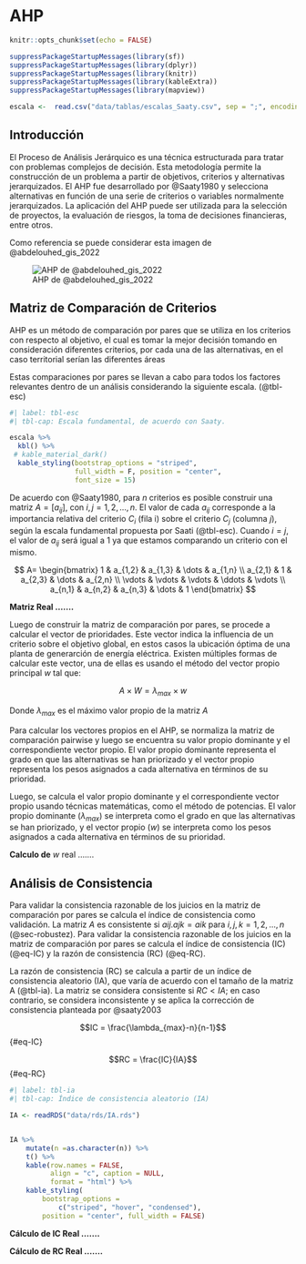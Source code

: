 # AHP

```r
knitr::opts_chunk$set(echo = FALSE)

suppressPackageStartupMessages(library(sf))
suppressPackageStartupMessages(library(dplyr))
suppressPackageStartupMessages(library(knitr))
suppressPackageStartupMessages(library(kableExtra))
suppressPackageStartupMessages(library(mapview))

```

```r
escala <-  read.csv("data/tablas/escalas_Saaty.csv", sep = ";", encoding = "latin-1", header = T)
```

## Introducción

El Proceso de Análisis Jerárquico es una técnica estructurada para tratar con problemas complejos de decisión. Esta metodología permite la construcción de un problema a partir de objetivos, criterios y alternativas jerarquizados. El AHP fue desarrollado por @Saaty1980 y selecciona alternativas en función de una serie de criterios o variables normalmente jerarquizados. La aplicación del AHP puede ser utilizada para la selección de proyectos, la evaluación de riesgos, la toma de decisiones financieras, entre otros.

Como referencia se puede considerar esta imagen de @abdelouhed_gis_2022

![AHP de @abdelouhed_gis_2022](images/image-1204431624.png)

## Matriz de Comparación de Criterios

AHP es un método de comparación por pares que se utiliza en los criterios con respecto al objetivo, el cual es tomar la mejor decisión tomando en consideración diferentes criterios, por cada una de las alternativas, en el caso territorial serían las diferentes áreas

Estas comparaciones por pares se llevan a cabo para todos los factores relevantes dentro de un análisis considerando la siguiente escala. (@tbl-esc)

```r
#| label: tbl-esc
#| tbl-cap: Escala fundamental, de acuerdo con Saaty.

escala %>% 
  kbl() %>%
 # kable_material_dark()
  kable_styling(bootstrap_options = "striped", 
                full_width = F, position = "center",
                font_size = 15)
```

De acuerdo con @Saaty1980, para $n$ criterios es posible construir una matriz $A=[a_{ij}]$, con $i,j =1,2,...,n$. El valor de cada $a_{ij}$ corresponde a la importancia relativa del criterio $C_i$ (fila i) sobre el criterio $C_j$ (columna $j$), según la escala fundamental propuesta por Saati (@tbl-esc). Cuando $i=j$, el valor de $a_{ij}$ será igual a 1 ya que estamos comparando un criterio con el mismo.

$$
A= \begin{bmatrix}
1 & a_{1,2} & a_{1,3} & \dots & a_{1,n} \\
a_{2,1} & 1 & a_{2,3} & \dots & a_{2,n} \\
\vdots & \vdots & \vdots & \ddots & \vdots \\
a_{n,1} & a_{n,2} & a_{n,3} & \dots & 1
\end{bmatrix}
$$

**Matriz Real .......**

Luego de construir la matriz de comparación por pares, se procede a calcular el vector de prioridades. Este vector indica la influencia de un criterio sobre el objetivo global, en estos casos la ubicación óptima de una planta de generarción de energía eléctrica. Existen múltiples formas de calcular este vector, una de ellas es usando el método del vector propio principal $w$ tal que:

$$A \times W = \lambda_{max} \times w$$

Donde $\lambda_{max}$ es el máximo valor propio de la matriz $A$

Para calcular los vectores propios en el AHP, se normaliza la matriz de comparación pairwise y luego se encuentra su valor propio dominante y el correspondiente vector propio. El valor propio dominante representa el grado en que las alternativas se han priorizado y el vector propio representa los pesos asignados a cada alternativa en términos de su prioridad.

Luego, se calcula el valor propio dominante y el correspondiente vector propio usando técnicas matemáticas, como el método de potencias. El valor propio dominante ($\lambda_{max}$) se interpreta como el grado en que las alternativas se han priorizado, y el vector propio ($w$) se interpreta como los pesos asignados a cada alternativa en términos de su prioridad.

**Calculo de** $w$ real .......

## Análisis de Consistencia

Para validar la consistencia razonable de los juicios en la matriz de comparación por pares se calcula el índice de consistencia como validación. La matriz $A$ es consistente si $aij.ajk = aik$ para $i,j,k = 1,2,...,n$ (@sec-robustez). Para validar la consistencia razonable de los juicios en la matriz de comparación por pares se calcula el índice de consistencia (IC) (@eq-IC) y la razón de consistencia (RC) (@eq-RC).

La razón de consistencia (RC) se calcula a partir de un índice de consistencia aleatorio (IA), que varía de acuerdo con el tamaño de la matriz A (@tbl-ia). La matriz se considera consistente si $RC < IA$; en caso contrario, se considera inconsistente y se aplica la corrección de consistencia planteada por @saaty2003

$$IC = \frac{\lambda_{max}-n}{n-1}$$ {#eq-IC}

$$RC = \frac{IC}{IA}$$ {#eq-RC}

```r
#| label: tbl-ia
#| tbl-cap: Índice de consistencia aleatorio (IA)

IA <- readRDS("data/rds/IA.rds")


IA %>% 
    mutate(n =as.character(n)) %>% 
    t() %>% 
    kable(row.names = FALSE, 
          align = "c", caption = NULL, 
          format = "html") %>% 
    kable_styling(
        bootstrap_options = 
            c("striped", "hover", "condensed"),
        position = "center", full_width = FALSE) 


```

**Cálculo de IC Real .......**

**Cálculo de RC Real .......**
